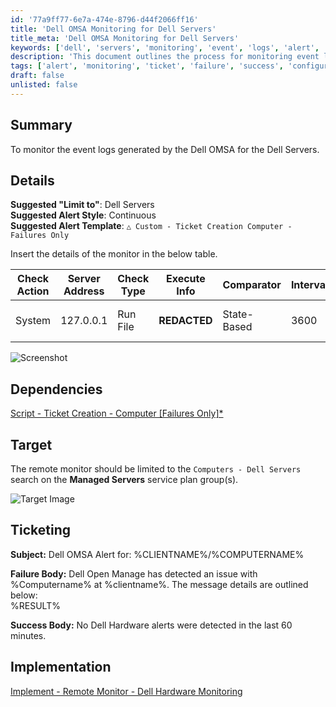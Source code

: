 ```yaml
---
id: '77a9ff77-6e7a-474e-8796-d44f2066ff16'
title: 'Dell OMSA Monitoring for Dell Servers'
title_meta: 'Dell OMSA Monitoring for Dell Servers'
keywords: ['dell', 'servers', 'monitoring', 'event', 'logs', 'alert', 'ticket', 'failure', 'success']
description: 'This document outlines the process for monitoring event logs generated by Dell OpenManage Server Administrator (OMSA) for Dell servers. It includes details on suggested alert styles, templates, and ticketing information for failures and successes.'
tags: ['alert', 'monitoring', 'ticket', 'failure', 'success', 'configuration', 'networking']
draft: false
unlisted: false
---
```

## Summary

To monitor the event logs generated by the Dell OMSA for the Dell Servers.

## Details

**Suggested "Limit to"**: Dell Servers  
**Suggested Alert Style**: Continuous  
**Suggested Alert Template**: `△ Custom - Ticket Creation Computer - Failures Only`

Insert the details of the monitor in the below table.

| Check Action | Server Address | Check Type | Execute Info | Comparator | Interval | Result |
|--------------|----------------|------------|---------------|------------|----------|--------|
| System       | 127.0.0.1      | Run File   | **REDACTED**  | State-Based | 3600     | Screenshot attached Below |

![Screenshot](../../../static/img/Dell-Hardware-Monitoring/image_1.png)

## Dependencies

[Script - Ticket Creation - Computer [Failures Only]*](https://proval.itglue.com/DOC-5078775-13459854)

## Target

The remote monitor should be limited to the `Computers - Dell Servers` search on the **Managed Servers** service plan group(s).

![Target Image](../../../static/img/Dell-Hardware-Monitoring/image_2.png)

## Ticketing

**Subject:** Dell OMSA Alert for: %CLIENTNAME%/%COMPUTERNAME%

**Failure Body:** Dell Open Manage has detected an issue with %Computername% at %clientname%. The message details are outlined below:  
%RESULT%

**Success Body:** No Dell Hardware alerts were detected in the last 60 minutes.

## Implementation

[Implement - Remote Monitor - Dell Hardware Monitoring](https://proval.itglue.com/DOC-5078775-15248345)












